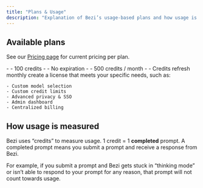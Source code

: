 ```yaml
---
title: "Plans & Usage"
description: "Explanation of Bezi’s usage-based plans and how usage is tracked"
---
```


## Available plans 

See our [Pricing page](https://www.bezi.com/pricing) for current pricing per plan.

<CardGroup cols="3">
  <Card title="Trial">
    - - 100 credits
    - - No expiration
  </Card>
  <Card title="Paid">
    - - 500 credits / month
    - - Credits refresh monthly
  </Card>
  <Card title="Custom">
    create a license that meets your specific needs, such as:

    - Custom model selection
    - Custom credit limits
    - Advanced privacy & SSO
    - Admin dashboard
    - Centralized billing
  </Card>
</CardGroup>

## How usage is measured

Bezi uses “credits” to measure usage. 1 credit = 1 **completed** prompt. A completed prompt means you submit a prompt and receive a response from Bezi.

For example, if you submit a prompt and Bezi gets stuck in “thinking mode” or isn’t able to respond to your prompt for any reason, that prompt will not count towards usage.